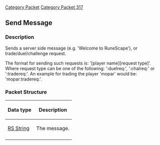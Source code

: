 [[Category Packet]]
[[Category Packet 317]]
{{packet|name=Send message|description=Sends a server message, trade or duel request to the client's chat panel.|opcode=253|type=Variable Byte|length=N/A|revision=317}}
== Send Message ==

=== Description ===

Sends a server side message (e.g. 'Welcome to RuneScape'), or trade/duel/challenge request.

The format for sending such requests is: '[player name][request type]'. Where request type can be one of the following: ':duelreq:', ':chalreq:' or ':tradereq:'. An example for trading the player 'mopar' would be: 'mopar:tradereq:'.

=== Packet Structure ===

{| border=2
! Data type
! Description
|-
| [[RS String|RS String]]
| The message.
|-
|}
